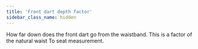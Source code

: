 ```yaml
---
title: 'Front dart depth factor'
sidebar_class_name: hidden
---
```


How far down does the front dart go from the waistband. This is a factor of the natural waist To seat measurement.
